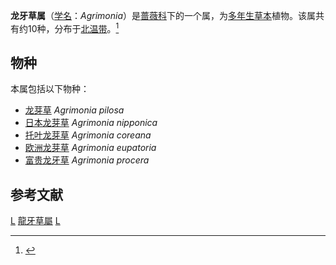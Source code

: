 {{Speciesbox 
| taxon = Agrimonia 
| authority = [[L.|L.]]
| image = Agrimonia eupatoria - Keila.jpg
| image_caption = ''[[Agrimonia_eupatoria|Agrimonia eupatoria]]''
| subdivision_ranks = 种
| subdivision = 见正文
}}
'''龙牙草属'''（[[学名|学名]]：''Agrimonia''）是[[蔷薇科|蔷薇科]]下的一个属，为[[多年生|多年生]][[草本|草本]]植物。该属共有约10种，分布于[[北温带|北温带]]。<ref>{{cite web|url=http://www.cvh.org.cn/dict/|title=中国种子植物科属词典|work=中国数字植物标本馆|deadurl=yes|archiveurl=https://web.archive.org/web/20120411205135/http://www.cvh.org.cn/dict|archivedate=2012-04-11|access-date=2012-06-08}}</ref>

==物种==
本属包括以下物种：
* [[龙芽草|龙芽草]] ''Agrimonia pilosa''
* [[日本龙芽草|日本龙芽草]] ''Agrimonia nipponica''
* [[托叶龙芽草|托叶龙芽草]] ''Agrimonia coreana''
* [[欧洲龙芽草|欧洲龙芽草]] ''Agrimonia eupatoria''
* [[富贵龙牙草|富贵龙牙草]] ''Agrimonia procera''

== 参考文献 ==
{{Reflist}}

{{Taxonbar|from=Q264427}}

[[Category:蔷薇科|L]]
[[Category:龍牙草屬|]]
[[Category:卡尔·林奈命名的生物分类|L]]